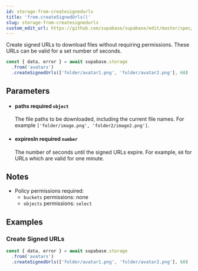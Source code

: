 ```yaml
---
id: storage-from-createsignedurls
title: 'from.createSignedUrls()'
slug: storage-from-createsignedurls
custom_edit_url: https://github.com/supabase/supabase/edit/master/spec/supabase_js_v1_legacy.yml
---
```



Create signed URLs to download files without requiring permissions. These URLs can be valid for a set number of seconds.

```js
const { data, error } = await supabase.storage
  .from('avatars')
  .createSignedUrls(['folder/avatar1.png', 'folder/avatar2.png'], 60)
```

## Parameters

<ul className="method-list-group">
  
<li className="method-list-item">
  <h4 className="method-list-item-label">
    <span className="method-list-item-label-name">
      paths
    </span>
    <span className="method-list-item-label-badge required">
      required
    </span>
    <span className="method-list-item-validation">
      <code>object</code>
    </span>
  </h4>
  <div class="method-list-item-description">

The file paths to be downloaded, including the current file names. For example `['folder/image.png', 'folder2/image2.png']`.

  </div>
  
</li>

<li className="method-list-item">
  <h4 className="method-list-item-label">
    <span className="method-list-item-label-name">
      expiresIn
    </span>
    <span className="method-list-item-label-badge required">
      required
    </span>
    <span className="method-list-item-validation">
      <code>number</code>
    </span>
  </h4>
  <div class="method-list-item-description">

The number of seconds until the signed URLs expire. For example, `60` for URLs which are valid for one minute.

  </div>
  
</li>

</ul>

## Notes

- Policy permissions required:
  - `buckets` permissions: none
  - `objects` permissions: `select`

## Examples

### Create Signed URLs

```js
const { data, error } = await supabase.storage
  .from('avatars')
  .createSignedUrls(['folder/avatar1.png', 'folder/avatar2.png'], 60)
```

